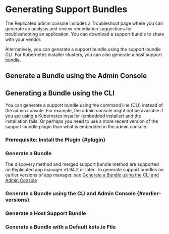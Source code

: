 

# Generating Support Bundles

The Replicated admin console includes a Troubleshoot page where you can generate an analysis and review remediation suggestions for troubleshooting an application. You can download a support bundle to share with your vendor.

Alternatively, you can generate a support bundle using the support-bundle CLI. For Kubernetes installer clusters, you can also generate a host support bundle.

## Generate a Bundle using the Admin Console

<GenerateBundleAdminConsole/>

## Generating a Bundle using the CLI

You can generate a support bundle using the command line (CLI) instead of the admin console. For example, the admin console might not be available if you are using a Kubernetes installer (embedded installer) and the installation fails. Or perhaps you need to use a more recent version of the support-bundle plugin than what is embedded in the admin console.

### Prerequisite: Install the Plugin {#plugin}

<InstallPlugin/>

### Generate a Bundle

The discovery method and merged support bundle method are supported on Replicated app manager v1.94.2 or later. To generate support bundles on earlier versions of app manager, see [Generate a Bundle using the CLI and Admin Console](#earlier-versions)

<GenerateBundle/>


### Generate a Bundle using the CLI and Admin Console {#earlier-versions}

<GenerateBundleCliAdminConsole/>

### Generate a Host Support Bundle

<GenerateBundleHost/>

### Generate a Bundle with a Default kots.io File

<GenerateBundleDefaultKots/>